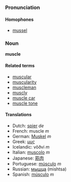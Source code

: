 ===Pronunciation===
====Homophones====
*[[mussel]]

===Noun===
'''muscle'''

====Related terms====
*[[muscular]]
*[[muscularity]]
*[[muscleman]]
*[[muscly]]
*[[muscle car]]
*[[muscle tone]]

====Translations====
*Dutch: [[spier]] ''de''
*French: muscle ''m''
*German: [[Muskel]] ''m''
*Greek: [[μυς]]
*Icelandic: vöðvi ''m''
*Italian: [[muscolo]] ''m''
*Japanese: [[筋肉]]
*Portuguese: [[músculo]] ''m''
*Russian: [[мышца]] (mishtsa)
*Spanish: [[músculo]] ''m''
